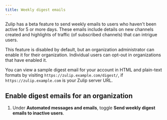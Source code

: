 ```yaml
---
title: Weekly digest emails
---
```



<AdminOnly />

Zulip has a beta feature to send weekly emails to users who haven't
been active for 5 or more days.  These emails include details on new
channels created and highlights of traffic (of subscribed channels) that
can intrigue users.

This feature is disabled by default, but an organization administrator
can enable it for their organization.  Individual users can opt-out in
organizations that have enabled it.

You can view a sample digest email for your account in HTML and
plain-text formats by visiting `https://zulip.example.com/digest/`,
if `https://zulip.example.com` is your Zulip server URL.

## Enable digest emails for an organization

<FlattenedSteps>
  <NavigationSteps target="settings/organization-settings" />

  1. Under **Automated messages and emails**, toggle
     **Send weekly digest emails to inactive users**.
</FlattenedSteps>
